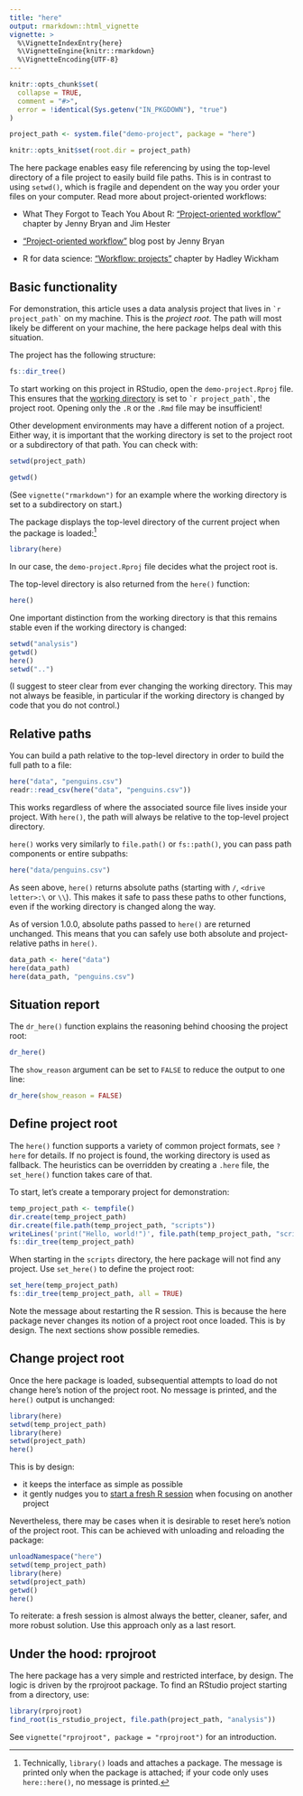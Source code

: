 ```yaml
---
title: "here"
output: rmarkdown::html_vignette
vignette: >
  %\VignetteIndexEntry{here}
  %\VignetteEngine{knitr::rmarkdown}
  %\VignetteEncoding{UTF-8}
---
```


```r
knitr::opts_chunk$set(
  collapse = TRUE,
  comment = "#>",
  error = !identical(Sys.getenv("IN_PKGDOWN"), "true")
)

project_path <- system.file("demo-project", package = "here")

knitr::opts_knit$set(root.dir = project_path)
```

The here package enables easy file referencing by using the top-level directory of a file project to easily build file paths.
This is in contrast to using `setwd()`, which is fragile and dependent on the way you order your files on your computer.
Read more about project-oriented workflows:

- What They Forgot to Teach You About R: ["Project-oriented workflow"](https://rstats.wtf/project-oriented-workflow.html) chapter by Jenny Bryan and Jim Hester

- ["Project-oriented workflow"](https://www.tidyverse.org/blog/2017/12/workflow-vs-script/) blog post by Jenny Bryan

- R for data science: ["Workflow: projects"](https://r4ds.had.co.nz/workflow-projects.html) chapter by Hadley Wickham

## Basic functionality

For demonstration, this article uses a data analysis project that lives in `` `r project_path` `` on my machine.
This is the *project root*.
The path will most likely be different on your machine, the here package helps deal with this situation.

The project has the following structure:

```r
fs::dir_tree()
```

To start working on this project in RStudio, open the `demo-project.Rproj` file.
This ensures that the [working directory](https://en.wikipedia.org/wiki/Working_directory) is set to `` `r project_path` ``, the project root.
Opening only the `.R` or the `.Rmd` file may be insufficient!

Other development environments may have a different notion of a project.
Either way, it is important that the working directory is set to the project root or a subdirectory of that path.
You can check with:

```r
setwd(project_path)
```

```r
getwd()
```

(See `vignette("rmarkdown")` for an example where the working directory is set to a subdirectory on start.)

The package displays the top-level directory of the current project when the package is loaded:[^attached]

[^attached]: Technically, `library()` loads and attaches a package. The message is printed only when the package is attached; if your code only uses `here::here()`, no message is printed.

```r
library(here)
```

In our case, the `demo-project.Rproj` file decides what the project root is.

The top-level directory is also returned from the `here()` function:

```r
here()
```

One important distinction from the working directory is that this remains stable even if the working directory is changed:

```r
setwd("analysis")
getwd()
here()
setwd("..")
```

(I suggest to steer clear from ever changing the working directory.
This may not always be feasible, in particular if the working directory is changed by code that you do not control.)


## Relative paths

You can build a path relative to the top-level directory in order to build the full path to a file:

```r
here("data", "penguins.csv")
readr::read_csv(here("data", "penguins.csv"))
```

This works regardless of where the associated source file lives inside your project.
With `here()`, the path will always be relative to the top-level project directory.

`here()` works very similarly to `file.path()` or `fs::path()`, you can pass path components or entire subpaths:

```r
here("data/penguins.csv")
```

As seen above, `here()` returns absolute paths (starting with `/`, `<drive letter>:\` or `\\`).
This makes it safe to pass these paths to other functions, even if the working directory is changed along the way.

As of version 1.0.0, absolute paths passed to `here()` are returned unchanged.
This means that you can safely use both absolute and project-relative paths in `here()`.

```r
data_path <- here("data")
here(data_path)
here(data_path, "penguins.csv")
```


## Situation report

The `dr_here()` function explains the reasoning behind choosing the project root:

```r
dr_here()
```

The `show_reason` argument can be set to `FALSE` to reduce the output to one line:

```r
dr_here(show_reason = FALSE)
```


## Define project root

The `here()` function supports a variety of common project formats, see `?here` for details.
If no project is found, the working directory is used as fallback.
The heuristics can be overridden by creating a `.here` file, the `set_here()` function takes care of that.

To start, let's create a temporary project for demonstration:

```r
temp_project_path <- tempfile()
dir.create(temp_project_path)
dir.create(file.path(temp_project_path, "scripts"))
writeLines('print("Hello, world!")', file.path(temp_project_path, "scripts", "script.R"))
fs::dir_tree(temp_project_path)
```

When starting in the `scripts` directory, the here package will not find any project.
Use `set_here()` to define the project root:

```r
set_here(temp_project_path)
fs::dir_tree(temp_project_path, all = TRUE)
```

Note the message about restarting the R session.
This is because the here package never changes its notion of a project root once loaded.
This is by design.
The next sections show possible remedies.

## Change project root

Once the here package is loaded, subsequential attempts to load do not change here's notion of the project root.
No message is printed, and the `here()` output is unchanged:

```r
library(here)
setwd(temp_project_path)
library(here)
setwd(project_path)
here()
```

This is by design:

- it keeps the interface as simple as possible
- it gently nudges you to [start a fresh R session](https://rstats.wtf/save-source.html) when focusing on another project

Nevertheless, there may be cases when it is desirable to reset here's notion of the project root.
This can be achieved with unloading and reloading the package:

```r
unloadNamespace("here")
setwd(temp_project_path)
library(here)
setwd(project_path)
getwd()
here()
```

To reiterate: a fresh session is almost always the better, cleaner, safer, and more robust solution.
Use this approach only as a last resort.


## Under the hood: rprojroot

The here package has a very simple and restricted interface, by design.
The logic is driven by the rprojroot package.
To find an RStudio project starting from a directory, use:

```r
library(rprojroot)
find_root(is_rstudio_project, file.path(project_path, "analysis"))
```

See `vignette("rprojroot", package = "rprojroot")` for an introduction.
